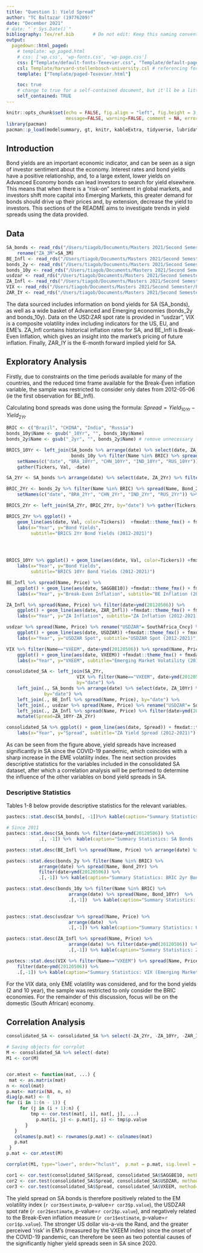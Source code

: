 ```yaml
---
title: "Question 1: Yield Spread"
author: "TC Baltazar (19776209)"
date: "December 2021"
# date: "`r Sys.Date()`"
bibliography: Tex/ref.bib       # Do not edit: Keep this naming convention and location.
output:
  pagedown::html_paged:
    # template: wp_paged.html
    # css: ['wp.css', 'wp-fonts.css', 'wp-page.css']
    css: ["Template/default-fonts-Texevier.css", "Template/default-page-Texevier.css", "Template/default-Texevier.css"]
    csl: Template/harvard-stellenbosch-university.csl # referencing format used.
    template: ["Template/paged-Texevier.html"]

    toc: true
    # change to true for a self-contained document, but it'll be a litte slower for Pandoc to render
    self_contained: TRUE
---
```


```r
knitr::opts_chunk$set(echo = FALSE, fig.align = "left", fig.height = 3, fig.pos = "H", fig.width = 5,
                      message=FALSE, warning=FALSE, comment = NA, error=FALSE)
library(pacman)
pacman::p_load(modelsummary, gt, knitr, kableExtra, tidyverse, lubridate, pastecs, ggpubr, Hmisc, corrplot)
```

\newpage

## Introduction 

Bond yields are an important economic indicator, and can be seen as a sign of investor sentiment about the economy. Interest rates and bond yields have a positive relationship, and, to a large extent, lower yields on Advanced Economy bonds can lead investors to search for yield elsewhere. This means that when there is a "risk-on" sentiment in global markets, and investors shift more capital into Emerging Markets, this greater demand for bonds should drive up their prices and, by extension, decrease the yield to investors. This sections of the README aims to investigate trends in yield spreads using the data provided.

## Data

```r
SA_bonds <- read_rds("/Users/tiagob/Documents/Masters 2021/Second Semester/Financial Econometrics/data/SA_Bonds.rds") %>%
    rename("ZA_3M"=SA_3M)
BE_Infl <- read_rds("/Users/tiagob/Documents/Masters 2021/Second Semester/Financial Econometrics/data/BE_Infl.rds")
bonds_2y <- read_rds("/Users/tiagob/Documents/Masters 2021/Second Semester/Financial Econometrics/data/bonds_2y.rds")
bonds_10y <- read_rds("/Users/tiagob/Documents/Masters 2021/Second Semester/Financial Econometrics/data/bonds_10y.rds")
usdzar <- read_rds("/Users/tiagob/Documents/Masters 2021/Second Semester/Financial Econometrics/data/usdzar.rds")
ZA_Infl <- read_rds("/Users/tiagob/Documents/Masters 2021/Second Semester/Financial Econometrics/data/ZA_Infl.rds")
VIX <- read_rds("/Users/tiagob/Documents/Masters 2021/Second Semester/Financial Econometrics/data/IV.rds")
ZAR_IY <- read_rds("/Users/tiagob/Documents/Masters 2021/Second Semester/Financial Econometrics/data/ZAR_IY.rds")
```

The data sourced includes information on bond yields for SA (SA_bonds), as well as a wide basket of Advanced and Emerging economies (bonds_2y and bonds_10y). Data on the USD:ZAR spot rate is provided in "usdzar", VIX is a composite volatility index including indicators for the US, EU, and EME's. ZA_Infl contains historical inflation rates for SA, and BE_Infl is Break-Even Inflation, which gives an insight into the market's pricing of future inflation. Finally, ZAR_IY is the 6-month forward implied yield for SA.

## Exploratory Analysis

Firstly, due to constraints on the time periods available for many of the countries, and the reduced time frame available for the Break-Even inflation variable, the sample was restricted to consider only dates from 2012-05-06 (ie the first observation for BE_Infl). 

Calculating bond spreads was done using the formula:
$Spread=Yield_{10Yr}-Yield_{2Yr}$

```r
BRIC <- c("Brazil", "CHINA", "India", "Russia")
bonds_10y$Name <- gsub("_10Yr", "", bonds_10y$Name)
bonds_2y$Name <- gsub("_2yr", "", bonds_2y$Name) # remove unnecessary labels

BRICS_10Yr <- left_join(SA_bonds %>% arrange(date) %>% select(date, ZA_10Yr) %>% filter(date>ymd(20120506)), 
                        bonds_10y %>% filter(Name %in% BRIC) %>% spread(Name, Bond_10Yr) %>% 
    setNames(c("date", "BRA_10Yr", "CHN_10Yr", "IND_10Yr", "RUS_10Yr")) %>% filter(date>ymd(20120506)), by="date") %>%
    gather(Tickers, Val, -date)

SA_2Yr <- SA_bonds %>% arrange(date) %>% select(date, ZA_2Yr) %>% filter(date>ymd(20120506)) 

BRIC_2Yr <- bonds_2y %>% filter(Name %in% BRIC) %>% spread(Name, Bond_2Yr) %>% 
    setNames(c("date", "BRA_2Yr", "CHN_2Yr", "IND_2Yr", "RUS_2Yr")) %>% filter(date>ymd(20120506))

BRICS_2Yr <- left_join(SA_2Yr, BRIC_2Yr, by="date") %>% gather(Tickers, Val, -date)


```

```r

BRICS_2Yr %>% ggplot() +
    geom_line(aes(date, Val, color=Tickers))  +fmxdat::theme_fmx() + fmxdat::fmx_cols()+
    labs(x="Year", y="Bond Yields",
         subtitle="BRICS 2Yr Bond Yields (2012-2021)")


    
```

```r
BRICS_10Yr %>% ggplot() + geom_line(aes(date, Val, color=Tickers)) +fmxdat::theme_fmx() + fmxdat::fmx_cols()+
    labs(x="Year", y="Bond Yields",
         subtitle="BRICS 10Yr Bond Yields (2012-2021)")

```


```r

BE_Infl %>% spread(Name, Price) %>%
    ggplot() + geom_line(aes(date, SAGGBE10)) +fmxdat::theme_fmx() + fmxdat::fmx_cols()+
    labs(x="Year", y="Break-Even Inflation", subtitle="BE Inflation (2012-2021)")

```

```r

ZA_Infl %>% spread(Name, Price) %>% filter(date>ymd(20120506)) %>%
    ggplot() + geom_line(aes(date, ZAR_Infl)) +fmxdat::theme_fmx() + fmxdat::fmx_cols()+
    labs(x="Year", y="ZA Inflation", subtitle="ZA Inflation (2012-2021)")

```


```r

usdzar %>% spread(Name, Price) %>% rename("USDZAR"= SouthAfrica_Cncy) %>% filter(date>ymd(20120506)) %>%
    ggplot() + geom_line(aes(date, USDZAR)) +fmxdat::theme_fmx() + fmxdat::fmx_cols()+
    labs(x="Year", y="USDZAR Spot", subtitle="USDZAR Spot (2012-2021)")
```



```r

VIX %>% filter(Name=="VXEEM", date>ymd(20120506)) %>% spread(Name, Price) %>%
    ggplot() + geom_line(aes(date, VXEEM)) +fmxdat::theme_fmx() + fmxdat::fmx_cols()+
    labs(x="Year", y="VXEEM", subtitle="Emerging Market Volatility (2012-2021)")

```

```r

consolidated_SA <- left_join(SA_2Yr, 
                          VIX %>% filter(Name=="VXEEM", date>ymd(20120506)) %>% spread(Name, Price),
                          by="date") %>%
    left_join(., SA_bonds %>% arrange(date) %>% select(date, ZA_10Yr) %>% filter(date>ymd(20120506)),
              by="date") %>% 
    left_join(., BE_Infl %>% spread(Name, Price), by="date") %>%
    left_join(., usdzar %>% spread(Name, Price) %>% rename("USDZAR"= SouthAfrica_Cncy) %>% filter(date>ymd(20120506)), by="date") %>% 
    left_join(., ZA_Infl %>% spread(Name, Price) %>% filter(date>ymd(20120506)), by="date") %>%
    mutate(Spread=ZA_10Yr-ZA_2Yr)
```

```r
consolidated_SA %>% ggplot() + geom_line(aes(date, Spread)) + fmxdat::theme_fmx() +fmxdat::fmx_cols()+
    labs(x="Year", y="Spread", subtitle="ZA Yield Spread (2012-2021)")

```

As can be seen from the figure above, yield spreads have increased significantly in SA since the COVID-19 pandemic, which coincides with a sharp increase in the EME volatility index. The next section provides descriptive statistics for the variables included in the consolidated SA dataset, after which a correlation analysis will be performed to determine the influence of the other variables on bond yield spreads in SA.

### Descriptive Statistics

Tables 1-8 below provide descriptive statistics for the relevant variables. 

```r
pastecs::stat.desc(SA_bonds[, -1])%>% kable(caption="Summary Statistics: SA Bonds (Full Sample)",  format="html", digits=2)

```

```r
# Since 2011
pastecs::stat.desc(SA_bonds %>% filter(date>ymd(20120506)) %>%
            .[, -1]) %>%  kable(caption="Summary Statistics: SA Bonds (Reduced Sample)",  format="html", digits=2)
```

```r
pastecs::stat.desc(BE_Infl %>% spread(Name, Price) %>% arrange(date) %>% .[, -1]) %>% kable(caption="Summary Statistics: BE Inflation", format="html", digits=2)
```

```r

pastecs::stat.desc(bonds_2y %>% filter(Name %in% BRIC) %>% 
            arrange(date) %>% spread(Name, Bond_2Yr) %>% 
            filter(date>ymd(20120506)) %>%
            .[,-1]) %>% kable(caption="Summary Statistics: BRIC 2yr Bonds", format="html", digits=2)

```

```r



pastecs::stat.desc(bonds_10y %>% filter(Name %in% BRIC) %>%
                       arrange(date) %>% spread(Name, Bond_10Yr)  %>%
                       .[,-1])  %>% kable(caption="Summary Statistics: BRIC 10yr Bonds", format="html", digits=2)
                       
```

```r

pastecs::stat.desc(usdzar %>% spread(Name, Price) %>%
                       arrange(date)  %>%
                       .[,-1]) %>% kable(caption="Summary Statistics: USDZAR Spot", format="html", digits=2)
```

```r
pastecs::stat.desc(ZA_Infl %>% spread(Name, Price) %>%
                       arrange(date) %>% filter(date>ymd(20120506)) %>%
                       .[,-1]) %>% kable(caption="Summary Statistics: ZA Inflation", format="html", digits=2)
```

```r

pastecs::stat.desc(VIX %>% filter(Name=="VXEEM") %>% spread(Name, Price) %>% arrange(date) %>%
    filter(date>ymd(20120506)) %>%
    .[,-1]) %>% kable(caption="Summary Statistics: VIX (Emerging Markets)", format="html", digits=2)

```

For the VIX data, only EME volatility was considered, and for the bond yields (2 and 10 year), the sample was restricted to only consider the BRIC economies. For the remainder of this discussion, focus will be on the domestic (South African) economy.

## Correlation Analysis

```r

consolidated_SA <- consolidated_SA %>% select(-ZA_2Yr, -ZA_10Yr, -ZAR_Infl) # to avoid unnecessary correlations (inflation captured by BE_infl, Spread captures bond yields at diff. maturities)

# Saving objects for corrplot
M <- consolidated_SA %>% select(-date)
M1 <- cor(M)


cor.mtest <- function(mat, ...) {
 mat <- as.matrix(mat)
n <- ncol(mat)
p.mat<- matrix(NA, n, n)
diag(p.mat) <- 0
for (i in 1:(n - 1)) {
     for (j in (i + 1):n) {
         tmp <- cor.test(mat[, i], mat[, j], ...)
           p.mat[i, j] <- p.mat[j, i] <- tmp$p.value
       }
   }
   colnames(p.mat) <- rownames(p.mat) <- colnames(mat)
   p.mat
 }
p.mat <- cor.mtest(M)

```

```r

corrplot(M1, type="lower", order="hclust",  p.mat = p.mat, sig.level = 0.01, insig = "blank")

```


```r
cor1 <- cor.test(consolidated_SA$Spread, consolidated_SA$SAGGBE10, method="pearson")
cor2 <- cor.test(consolidated_SA$Spread, consolidated_SA$USDZAR, method="pearson")
cor3 <- cor.test(consolidated_SA$Spread, consolidated_SA$VXEEM, method="pearson")
```

The yield spread on SA bonds is therefore positively related to the EM volatility index (`r cor3$estimate`, p-value=`r cor3$p.value`), the USDZAR spot rate (`r cor2$estimate`, p-value=`r cor2$p.value`), and negatively related to the Break-Even inflation measure (`r cor1$estimate`, p-value=`r cor1$p.value`). The stronger US dollar vis-a-vis the Rand, and the greater perceived 'risk' in EM's (measured by the VXEEM index) since the onset of the COVID-19 pandemic, can therefore be seen as two potential causes of the significantly higher yield spreads seen in SA since 2020.





